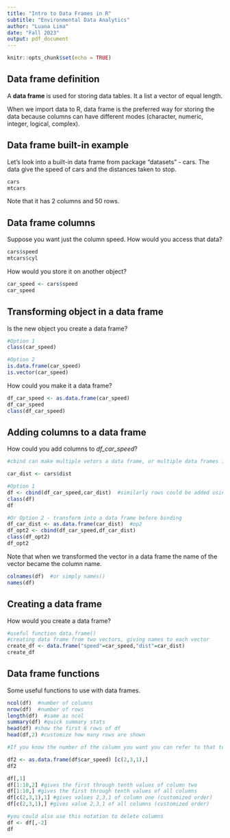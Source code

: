 ```yaml
---
title: "Intro to Data Frames in R"
subtitle: "Environmental Data Analytics"
author: "Luana Lima"
date: "Fall 2023"
output: pdf_document
---
```


```r
knitr::opts_chunk$set(echo = TRUE)
```

## Data frame definition

A **data frame** is used for storing data tables. It a list a vector of equal length.

When we import data to R, data frame is the preferred way for storing the data because columns can have different modes (character, numeric, integer, logical, complex).

## Data frame built-in example

Let's look into a built-in data frame from package "datasets" - cars. The data give the speed of cars and the distances taken to stop.

```r
cars
mtcars
```

Note that it has 2 columns and 50 rows.

## Data frame columns

Suppose you want just the column speed. How would you access that data?

```r
cars$speed
mtcars$cyl
```

How would you store it on another object?

```r
car_speed <- cars$speed
car_speed
```

## Transforming object in a data frame

Is the new object you create a data frame?

```r
#Option 1
class(car_speed)

#Option 2
is.data.frame(car_speed)
is.vector(car_speed)
```

How could you make it a data frame?

```r
df_car_speed <- as.data.frame(car_speed)
df_car_speed
class(df_car_speed)
```

## Adding columns to a data frame

How could you add columns to *df_car_speed*?

```r
#cbind can make multiple vetors a data frame, or multiple data frames into a larger data frame

car_dist <- cars$dist

#Option 1
df <- cbind(df_car_speed,car_dist)  #similarly rows could be added using rbind()
class(df)
df

#Or Option 2 - transform into a data frame before binding
df_car_dist <- as.data.frame(car_dist)  #op2
df_opt2 <- cbind(df_car_speed,df_car_dist)
class(df_opt2)
df_opt2

```

Note that when we transformed the vector in a data frame the name of the vector became the column name.

```r
colnames(df)  #or simply names()
names(df)
```

## Creating a data frame

How would you create a data frame?

```r
#useful function data.frame()
#creating data frame from two vectors, giving names to each vector
create_df <- data.frame("speed"=car_speed,"dist"=car_dist)
create_df
```

## Data frame functions

Some useful functions to use with data frames.

```r
ncol(df)  #number of columns
nrow(df)  #number of rows
length(df)  #same as ncol
summary(df) #quick summary stats
head(df) #show the first 6 rows of df
head(df,2) #customize how many rows are shown

#If you know the number of the column you want you can refer to that to access column

df2 <- as.data.frame(df$car_speed) [c(2,3,1),]
df2

df[,1]
df[1:10,2] #gives the first through tenth values of column two
df[1:10,] #gives the first through tenth values of all columns
df[c(2,3,1),1] #gives values 2,3,1 of column one (customized order)
df[c(2,3,1),] #gives value 2,3,1 of all columns (customized order)

#you could also use this notation to delete columns
df <- df[,-2]
df
```
